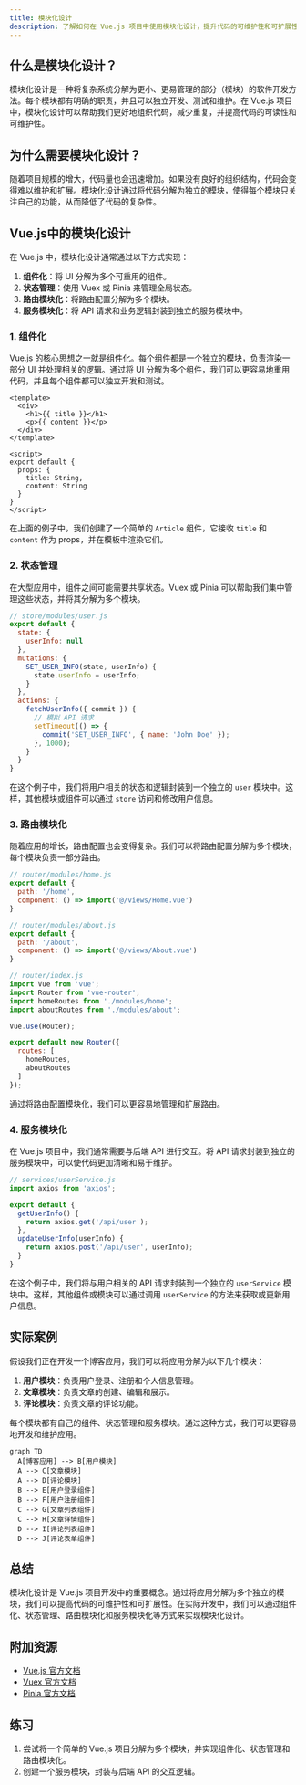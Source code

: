 ```yaml
---
title: 模块化设计
description: 了解如何在 Vue.js 项目中使用模块化设计，提升代码的可维护性和可扩展性。
---
```


## 什么是模块化设计？

模块化设计是一种将复杂系统分解为更小、更易管理的部分（模块）的软件开发方法。每个模块都有明确的职责，并且可以独立开发、测试和维护。在 Vue.js 项目中，模块化设计可以帮助我们更好地组织代码，减少重复，并提高代码的可读性和可维护性。

## 为什么需要模块化设计？

随着项目规模的增大，代码量也会迅速增加。如果没有良好的组织结构，代码会变得难以维护和扩展。模块化设计通过将代码分解为独立的模块，使得每个模块只关注自己的功能，从而降低了代码的复杂性。

## Vue.js中的模块化设计

在 Vue.js 中，模块化设计通常通过以下方式实现：

1. **组件化**：将 UI 分解为多个可重用的组件。
2. **状态管理**：使用 Vuex 或 Pinia 来管理全局状态。
3. **路由模块化**：将路由配置分解为多个模块。
4. **服务模块化**：将 API 请求和业务逻辑封装到独立的服务模块中。

### 1. 组件化

Vue.js 的核心思想之一就是组件化。每个组件都是一个独立的模块，负责渲染一部分 UI 并处理相关的逻辑。通过将 UI 分解为多个组件，我们可以更容易地重用代码，并且每个组件都可以独立开发和测试。

```vue
<template>
  <div>
    <h1>{{ title }}</h1>
    <p>{{ content }}</p>
  </div>
</template>

<script>
export default {
  props: {
    title: String,
    content: String
  }
}
</script>
```

在上面的例子中，我们创建了一个简单的 `Article` 组件，它接收 `title` 和 `content` 作为 props，并在模板中渲染它们。

### 2. 状态管理

在大型应用中，组件之间可能需要共享状态。Vuex 或 Pinia 可以帮助我们集中管理这些状态，并将其分解为多个模块。

```javascript
// store/modules/user.js
export default {
  state: {
    userInfo: null
  },
  mutations: {
    SET_USER_INFO(state, userInfo) {
      state.userInfo = userInfo;
    }
  },
  actions: {
    fetchUserInfo({ commit }) {
      // 模拟 API 请求
      setTimeout(() => {
        commit('SET_USER_INFO', { name: 'John Doe' });
      }, 1000);
    }
  }
}
```

在这个例子中，我们将用户相关的状态和逻辑封装到一个独立的 `user` 模块中。这样，其他模块或组件可以通过 `store` 访问和修改用户信息。

### 3. 路由模块化

随着应用的增长，路由配置也会变得复杂。我们可以将路由配置分解为多个模块，每个模块负责一部分路由。

```javascript
// router/modules/home.js
export default {
  path: '/home',
  component: () => import('@/views/Home.vue')
}

// router/modules/about.js
export default {
  path: '/about',
  component: () => import('@/views/About.vue')
}

// router/index.js
import Vue from 'vue';
import Router from 'vue-router';
import homeRoutes from './modules/home';
import aboutRoutes from './modules/about';

Vue.use(Router);

export default new Router({
  routes: [
    homeRoutes,
    aboutRoutes
  ]
});
```

通过将路由配置模块化，我们可以更容易地管理和扩展路由。

### 4. 服务模块化

在 Vue.js 项目中，我们通常需要与后端 API 进行交互。将 API 请求封装到独立的服务模块中，可以使代码更加清晰和易于维护。

```javascript
// services/userService.js
import axios from 'axios';

export default {
  getUserInfo() {
    return axios.get('/api/user');
  },
  updateUserInfo(userInfo) {
    return axios.post('/api/user', userInfo);
  }
}
```

在这个例子中，我们将与用户相关的 API 请求封装到一个独立的 `userService` 模块中。这样，其他组件或模块可以通过调用 `userService` 的方法来获取或更新用户信息。

## 实际案例

假设我们正在开发一个博客应用，我们可以将应用分解为以下几个模块：

1. **用户模块**：负责用户登录、注册和个人信息管理。
2. **文章模块**：负责文章的创建、编辑和展示。
3. **评论模块**：负责文章的评论功能。

每个模块都有自己的组件、状态管理和服务模块。通过这种方式，我们可以更容易地开发和维护应用。

```mermaid
graph TD
  A[博客应用] --> B[用户模块]
  A --> C[文章模块]
  A --> D[评论模块]
  B --> E[用户登录组件]
  B --> F[用户注册组件]
  C --> G[文章列表组件]
  C --> H[文章详情组件]
  D --> I[评论列表组件]
  D --> J[评论表单组件]
```

## 总结

模块化设计是 Vue.js 项目开发中的重要概念。通过将应用分解为多个独立的模块，我们可以提高代码的可维护性和可扩展性。在实际开发中，我们可以通过组件化、状态管理、路由模块化和服务模块化等方式来实现模块化设计。

## 附加资源

- [Vue.js 官方文档](https://vuejs.org/)
- [Vuex 官方文档](https://vuex.vuejs.org/)
- [Pinia 官方文档](https://pinia.vuejs.org/)

## 练习

1. 尝试将一个简单的 Vue.js 项目分解为多个模块，并实现组件化、状态管理和路由模块化。
2. 创建一个服务模块，封装与后端 API 的交互逻辑。